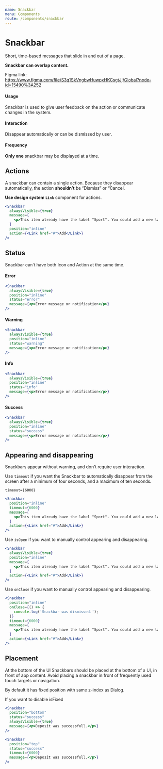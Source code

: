 ```yaml
---
name: Snackbar
menu: Components
route: /components/snackbar
---
```



# Snackbar

Short, time-based messages that slide in and out of a page.

**Snackbar can overlap content.**

Figma link: https://www.figma.com/file/S3q1SkVngbwHuwpxHKCsgtJj/Global?node-id=15490%3A252

#### Usage

Snackbar is used to give user feedback on the action or communicate changes in the system.

#### Interaction

Disappear automatically or can be dismissed by user.

#### Frequency

**Only one** snackbar may be displayed at a time.

## Actions

A snackbar can contain a single action. Because they disappear automatically, the action **shouldn’t** be “Dismiss” or “Cancel.

**Use design system `Link`** component for actions.

```jsx react-live
<Snackbar
  alwaysVisible={true}
  message={
    <p>This item already have the label "Sport". You could add a new label.</p>
  }
  position="inline"
  action={<Link href="#">Add</Link>}
/>
```

## Status

Snackbar can't have both Icon and Action at the same time.

#### Error

```jsx react-live
<Snackbar
  alwaysVisible={true}
  position="inline"
  status="error"
  message={<p>Error message or notification</p>}
/>
```

#### Warning

```jsx react-live
<Snackbar
  alwaysVisible={true}
  position="inline"
  status="warning"
  message={<p>Error message or notification</p>}
/>
```

#### Info

```jsx react-live
<Snackbar
  alwaysVisible={true}
  position="inline"
  status="info"
  message={<p>Error message or notification</p>}
/>
```

#### Success

```jsx react-live
<Snackbar
  alwaysVisible={true}
  position="inline"
  status="success"
  message={<p>Error message or notification</p>}
/>
```

## Appearing and disappearing

Snackbars appear without warning, and don't require user interaction.

Use `timeout` if you want the Snackbar to automatically disappear from the screen after a minimum of four seconds, and a maximum of ten seconds.

`timeout={6000}`

```jsx react-live
<Snackbar
  position="inline"
  timeout={6000}
  message={
    <p>This item already have the label "Sport". You could add a new label.</p>
  }
  action={<Link href="#">Add</Link>}
/>
```

Use `isOpen` if you want to manually control appearing and disappearing.

```jsx react-live
<Snackbar
  alwaysVisible={true}
  position="inline"
  message={
    <p>This item already have the label "Sport". You could add a new label.</p>
  }
  action={<Link href="#">Add</Link>}
/>
```

Use `onClose` if you want to manually control appearing and disappearing.

```jsx react-live
<Snackbar
  position="inline"
  onClose={() => {
    console.log('Snackbar was dismissed.');
  }}
  timeout={6000}
  message={
    <p>This item already have the label "Sport". You could add a new label.</p>
  }
  action={<Link href="#">Add</Link>}
/>
```

## Placement

At the bottom of the UI
Snackbars should be placed at the bottom of a UI, in front of app content.
Avoid placing a snackbar in front of frequently used touch targets or navigation.

By default it has fixed position with same z-index as Dialog.

If you want to disable isFixed

```jsx react-live
<Snackbar
  position="bottom"
  status="success"
  alwaysVisible={true}
  message={<p>Deposit was successfull.</p>}
/>
```

```jsx react-live
<Snackbar
  position="top"
  status="success"
  timeout={6000}
  message={<p>Deposit was successfull.</p>}
/>
```
